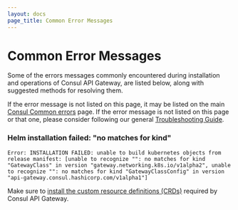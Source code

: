 ```yaml
---
layout: docs
page_title: Common Error Messages
---
```


# Common Error Messages

Some of the errors messages commonly encountered during installation and operations of Consul API Gateway, are listed below, along with suggested methods for resolving them.

If the error message is not listed on this page, it may be listed on the main [Consul Common errors][consul-common-errors] page. If the error message is not listed on this page or that one, please consider following our general [Troubleshooting Guide][troubleshooting].

<!---
    ***************************************************************************
    Each common error should have its own section on this page. Each section
    should start with a heading line that is a short description of the error or
    the the text of the error.

    Two examples:
        ### Failed opening file during installation
        ### Message: "Can't connect to repository" when running Helm chart

    ***************************************************************************
--->

### Helm installation failed: "no matches for kind"

```
Error: INSTALLATION FAILED: unable to build kubernetes objects from release manifest: [unable to recognize "": no matches for kind "GatewayClass" in version "gateway.networking.k8s.io/v1alpha2", unable to recognize "": no matches for kind "GatewayClassConfig" in version "api-gateway.consul.hashicorp.com/v1alpha1"]
```

Make sure to [install the custom resource definitions (CRDs)](https://www.consul.io/docs/api-gateway/api-gateway-usage#installation) required by Consul API Gateway.

[consul-common-errors]: /docs/troubleshooting/common-errors
[troubleshooting]: https://learn.hashicorp.com/consul/day-2-operations/advanced-operations/troubleshooting
